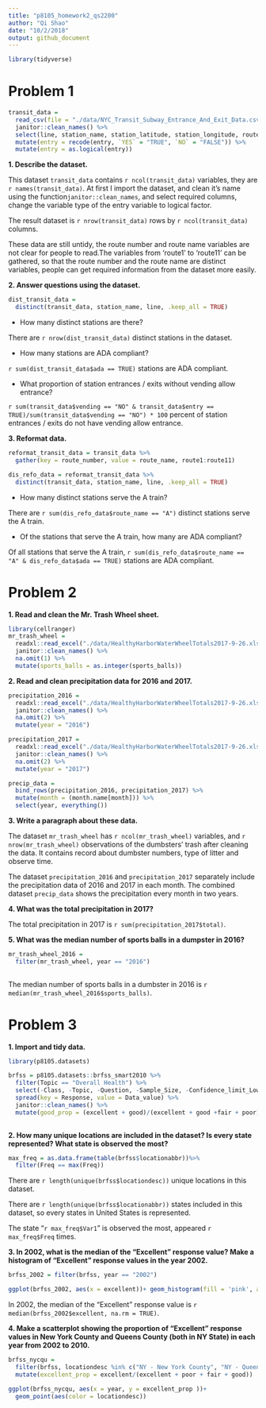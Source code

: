```yaml
---
title: "p8105_homework2_qs2200"
author: "Qi Shao"
date: "10/2/2018"
output: github_document
---
```


```r
library(tidyverse)
```

# Problem 1
```r
transit_data = 
  read_csv(file = "./data/NYC_Transit_Subway_Entrance_And_Exit_Data.csv") %>%
  janitor::clean_names() %>%
  select(line, station_name, station_latitude, station_longitude, route1:route11, entry, vending, entrance_type, ada) %>%
  mutate(entry = recode(entry, `YES` = "TRUE", `NO` = "FALSE")) %>%
  mutate(entry = as.logical(entry))
```

**1. Describe the dataset.**

This dataset `transit_data` contains `r ncol(transit_data)` variables, they are `r names(transit_data)`.
At first I import the dataset, and clean it's name using the function`janitor::clean_names`, and select required columns, change the variable type of the entry variable to logical factor.

The result dataset is `r nrow(transit_data)` rows by `r ncol(transit_data)` columns.

These data are still untidy, the route number and route name variables are not clear for people to read.The variables from 'route1' to 'route11' can be gathered, so that the route number and the route name are distinct variables, people can get required information from the dataset more easily.

**2. Answer questions using the dataset.**

```r
dist_transit_data = 
  distinct(transit_data, station_name, line, .keep_all = TRUE)

```
* How many distinct stations are there?

There are `r nrow(dist_transit_data)` distinct stations in the dataset.

* How many stations are ADA compliant?

`r sum(dist_transit_data$ada == TRUE)` stations are ADA compliant.

* What proportion of station entrances / exits without vending allow entrance?

`r sum(transit_data$vending == "NO" & transit_data$entry == TRUE)/sum(transit_data$vending == "NO") * 100` percent of station entrances / exits do not have vending allow entrance.

**3. Reformat data.**
```r
reformat_transit_data = transit_data %>%
  gather(key = route_number, value = route_name, route1:route11)

dis_refo_data = reformat_transit_data %>%
  distinct(transit_data, station_name, line, .keep_all = TRUE)
```

* How many distinct stations serve the A train? 

There are `r sum(dis_refo_data$route_name == "A")` distinct stations serve the A train.

* Of the stations that serve the A train, how many are ADA compliant?

Of all stations that serve the A train, `r sum(dis_refo_data$route_name == "A" & dis_refo_data$ada == TRUE)` stations are ADA compliant.

# Problem 2

**1. Read and clean the Mr. Trash Wheel sheet.**
```r
library(cellranger)
mr_trash_wheel = 
  readxl::read_excel("./data/HealthyHarborWaterWheelTotals2017-9-26.xlsx", sheet = 1, range = cell_cols("A:N")) %>%
  janitor::clean_names() %>%
  na.omit(1) %>%
  mutate(sports_balls = as.integer(sports_balls))
```         

**2. Read and clean precipitation data for 2016 and 2017.**
```r
precipitation_2016 = 
  readxl::read_excel("./data/HealthyHarborWaterWheelTotals2017-9-26.xlsx", sheet = 4,  range = "A2:B14") %>%
  janitor::clean_names() %>%
  na.omit(2) %>%
  mutate(year = "2016")

precipitation_2017 = 
  readxl::read_excel("./data/HealthyHarborWaterWheelTotals2017-9-26.xlsx", sheet = 3, range = "A2:B14") %>%
  janitor::clean_names() %>%
  na.omit(2) %>%
  mutate(year = "2017")

precip_data = 
  bind_rows(precipitation_2016, precipitation_2017) %>%
  mutate(month = (month.name[month])) %>%
  select(year, everything())

```

**3. Write a paragraph about these data.**

The dataset `mr_trash_wheel` has `r ncol(mr_trash_wheel)` variables, and `r nrow(mr_trash_wheel)` observations of the dumbsters' trash after cleaning the data. It contains record about dumbster numbers, type of litter and observe time.

The dataset `precipitation_2016` and `precipitation_2017` separately include the precipitation data of 2016 and 2017 in each month. The combined dataset `precip_data` shows the precipitation every month in two years.

**4. What was the total precipitation in 2017?**

The total precipitation in 2017 is `r sum(precipitation_2017$total)`.

**5. What was the median number of sports balls in a dumpster in 2016?**
```r
mr_trash_wheel_2016 = 
  filter(mr_trash_wheel, year == "2016")
  

```
The median number of sports balls in a dumbster in 2016 is `r median(mr_trash_wheel_2016$sports_balls)`.

# Problem 3

**1. Import and tidy data.**

```r
library(p8105.datasets)

brfss = p8105.datasets::brfss_smart2010 %>%
  filter(Topic == "Overall Health") %>%
  select(-Class, -Topic, -Question, -Sample_Size, -Confidence_limit_Low:-GeoLocation) %>%
  spread(key = Response, value = Data_value) %>%
  janitor::clean_names() %>%
  mutate(good_prop = (excellent + good)/(excellent + good +fair + poor))
 
```

**2. How many unique locations are included in the dataset? Is every state represented? What state is observed the most? **

```r
max_freq = as.data.frame(table(brfss$locationabbr))%>%
  filter(Freq == max(Freq)) 
```
There are `r length(unique(brfss$locationdesc))` unique locations in this dataset.

There are `r length(unique(brfss$locationabbr))` states included in this dataset, so every states in United States is represented.

The state "`r max_freq$Var1`" is observed the most, appeared `r max_freq$Freq` times.

**3. In 2002, what is the median of the “Excellent” response value? Make a histogram of “Excellent” response values in the year 2002.**

```r
brfss_2002 = filter(brfss, year == "2002") 

ggplot(brfss_2002, aes(x = excellent))+ geom_histogram(fill = 'pink', alpha = 0.7)

```

In 2002, the median of the "Excellent" response value is `r median(brfss_2002$excellent, na.rm = TRUE)`.

**4. Make a scatterplot showing the proportion of “Excellent” response values in New York County and Queens County (both in NY State) in each year from 2002 to 2010.**

```r
brfss_nycqu = 
  filter(brfss, locationdesc %in% c("NY - New York County", "NY - Queens County")) %>%
  mutate(excellent_prop = excellent/(excellent + poor + fair + good))

ggplot(brfss_nycqu, aes(x = year, y = excellent_prop ))+
  geom_point(aes(color = locationdesc))
```


